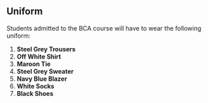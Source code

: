 ## Uniform

Students admitted to the BCA course will have to wear the following uniform:

1. **Steel Grey Trousers**
2. **Off White Shirt**
3. **Maroon Tie**
4. **Steel Grey Sweater**
5. **Navy Blue Blazer**
6. **White Socks**
7. **Black Shoes**
